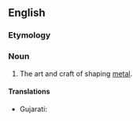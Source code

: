 ==English==
{{wikipedia}}

===Etymology===
{{compound|en|metal|working}}

===Noun===
{{en-noun|~}}

# The art and craft of shaping [[metal]].

====Translations====
{{trans-top}}
* Gujarati: {{t|gu|ધાતુકામ}}
{{trans-mid}}
{{trans-bottom}}